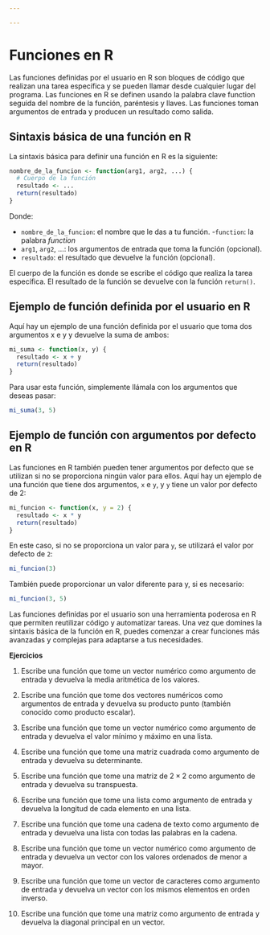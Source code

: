 ---

---
# Funciones en R {#functions}

Las funciones definidas por el usuario en R son bloques de código que realizan una tarea específica y se pueden llamar desde cualquier lugar del programa. Las funciones en R se definen usando la palabra clave function seguida del nombre de la función, paréntesis y llaves. Las funciones toman argumentos de entrada y producen un resultado como salida.

## Sintaxis básica de una función en R
La sintaxis básica para definir una función en R es la siguiente:

```{r}
nombre_de_la_funcion <- function(arg1, arg2, ...) {
  # Cuerpo de la función
  resultado <- ...
  return(resultado)
}

```

Donde:

- `nombre_de_la_funcion`: el nombre que le das a tu función.
-`function`: la palabra *function*
- `arg1`, `arg2`, ...: los argumentos de entrada que toma la función (opcional).
- `resultado`: el resultado que devuelve la función (opcional).

El cuerpo de la función es donde se escribe el código que realiza la tarea específica. El resultado de la función se devuelve con la función `return()`.

## Ejemplo de función definida por el usuario en R

Aquí hay un ejemplo de una función definida por el usuario que toma dos argumentos x e y y devuelve la suma de ambos:


```{r}
mi_suma <- function(x, y) {
  resultado <- x + y
  return(resultado)
}

```

Para usar esta función, simplemente llámala con los argumentos que deseas pasar:

```{r}
mi_suma(3, 5)

```

## Ejemplo de función con argumentos por defecto en R
Las funciones en R también pueden tener argumentos por defecto que se utilizan si no se proporciona ningún valor para ellos. Aquí hay un ejemplo de una función que tiene dos argumentos, `x` e `y`, y `y` tiene un valor por defecto de 2:


```{r}
mi_funcion <- function(x, y = 2) {
  resultado <- x * y
  return(resultado)
}
```

En este caso, si no se proporciona un valor para `y`, se utilizará el valor por defecto de `2`:
```{r}
mi_funcion(3)
```

También puede proporcionar un valor diferente para y, si es necesario:



```{r}
mi_funcion(3, 5)
```

Las funciones definidas por el usuario son una herramienta poderosa en R que permiten reutilizar código y automatizar tareas. Una vez que domines la sintaxis básica de la función en R, puedes comenzar a crear funciones más avanzadas y complejas para adaptarse a tus necesidades. 

**Ejercicios**

1. Escribe una función que tome un vector numérico como argumento de entrada y devuelva la media aritmética de los valores.

2. Escribe una función que tome dos vectores numéricos como argumentos de entrada y devuelva su producto punto (también conocido como producto escalar).

3. Escribe una función que tome un vector numérico como argumento de entrada y devuelva el valor mínimo y máximo en una lista.

4. Escribe una función que tome una matriz cuadrada como argumento de entrada y devuelva su determinante.

5. Escribe una función que tome una matriz de $2 \times 2$ como argumento de entrada y devuelva su transpuesta.

6. Escribe una función que tome una lista como argumento de entrada y devuelva la longitud de cada elemento en una lista.

7. Escribe una función que tome una cadena de texto como argumento de entrada y devuelva una lista con todas las palabras en la cadena.

8. Escribe una función que tome un vector numérico como argumento de entrada y devuelva un vector con los valores ordenados de menor a mayor.

9. Escribe una función que tome un vector de caracteres como argumento de entrada y devuelva un vector con los mismos elementos en orden inverso.

10. Escribe una función que tome una matriz como argumento de entrada y devuelva la diagonal principal en un vector.


